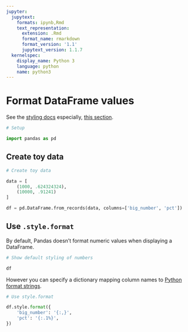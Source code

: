 ```yaml
---
jupyter:
  jupytext:
    formats: ipynb,Rmd
    text_representation:
      extension: .Rmd
      format_name: rmarkdown
      format_version: '1.1'
      jupytext_version: 1.1.7
  kernelspec:
    display_name: Python 3
    language: python
    name: python3
---
```


# Format DataFrame values

See the [styling docs](https://pandas.pydata.org/pandas-docs/stable/style.html) especially, [this section](https://pandas.pydata.org/pandas-docs/stable/style.html#Finer-Control:-Display-Values).

```python
# Setup

import pandas as pd
```

## Create toy data

```python
# Create toy data

data = [
    (1000, .624324324),
    (10000, .91241)
]

df = pd.DataFrame.from_records(data, columns=['big_number', 'pct'])
```

## Use `.style.format`


By default, Pandas doesn't format numeric values when displaying a DataFrame.

```python
# Show default styling of numbers

df
```

However you can specify a dictionary mapping column names to [Python format strings](https://pyformat.info).

```python
# Use style.format

df.style.format({
    'big_number': '{:,}',
    'pct': '{:.1%}',
})
```

```python

```
